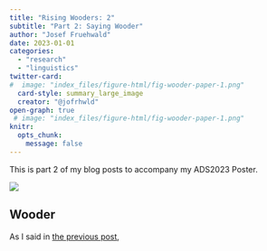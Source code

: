 ```yaml
---
title: "Rising Wooders: 2"
subtitle: "Part 2: Saying Wooder"
author: "Josef Fruehwald"
date: 2023-01-01
categories:
  - "research"
  - "linguistics"
twitter-card: 
#  image: "index_files/figure-html/fig-wooder-paper-1.png"
  card-style: summary_large_image
  creator: "@jofrhwld"
open-graph: true
 # image: "index_files/figure-html/fig-wooder-paper-1.png"  
knitr: 
  opts_chunk: 
    message: false
---
```


This is part 2 of my blog posts to accompany my ADS2023 Poster.

[![](/posts/2022/12/2022-12-31_wooder1/assets/ADS2023-wooder.png){fig-alt="The full American Dialect Society poster for \"Philadelphians' say Wooder, and that's that\"?"}](/posts/2022/12/2022-12-31_wooder1/assets/ADS2023-wooder.png)

## Wooder

As I said in [the previous post](../../../2022/12/2022-12-31_wooder1/index.qmd),
